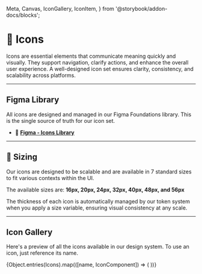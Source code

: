   Meta,
  Canvas,
  IconGallery,
  IconItem,
} from '@storybook/addon-docs/blocks';

<Meta title="Symbols/Interface Icons/Docs" />

# 🎨 Icons

Icons are essential elements that communicate meaning quickly and visually. They support navigation, clarify actions, and enhance the overall user experience. A well-designed icon set ensures clarity, consistency, and scalability across platforms.

---

## Figma Library

All icons are designed and managed in our Figma Foundations library. This is the single source of truth for our icon set.

- 🔗 **[Figma - Icons Library](https://www.figma.com/design/zSkvGGiqcnhywp2l3HTHxA/1.Symbol-Library?node-id=50-5110&m=dev)**

---

## 📏 Sizing

Our icons are designed to be scalable and are available in 7 standard sizes to fit various contexts within the UI.

The available sizes are: **16px, 20px, 24px, 32px, 40px, 48px, and 56px**

The thickness of each icon is automatically managed by our token system when you apply a size variable, ensuring visual consistency at any scale.

---

## Icon Gallery

Here's a preview of all the icons available in our design system. To use an icon, just reference its name.

<IconGallery>
  {Object.entries(Icons).map(([name, IconComponent]) => (
    <IconItem key={name} name={name}>
      <IconComponent size={24} />
    </IconItem>
  ))}
</IconGallery>
